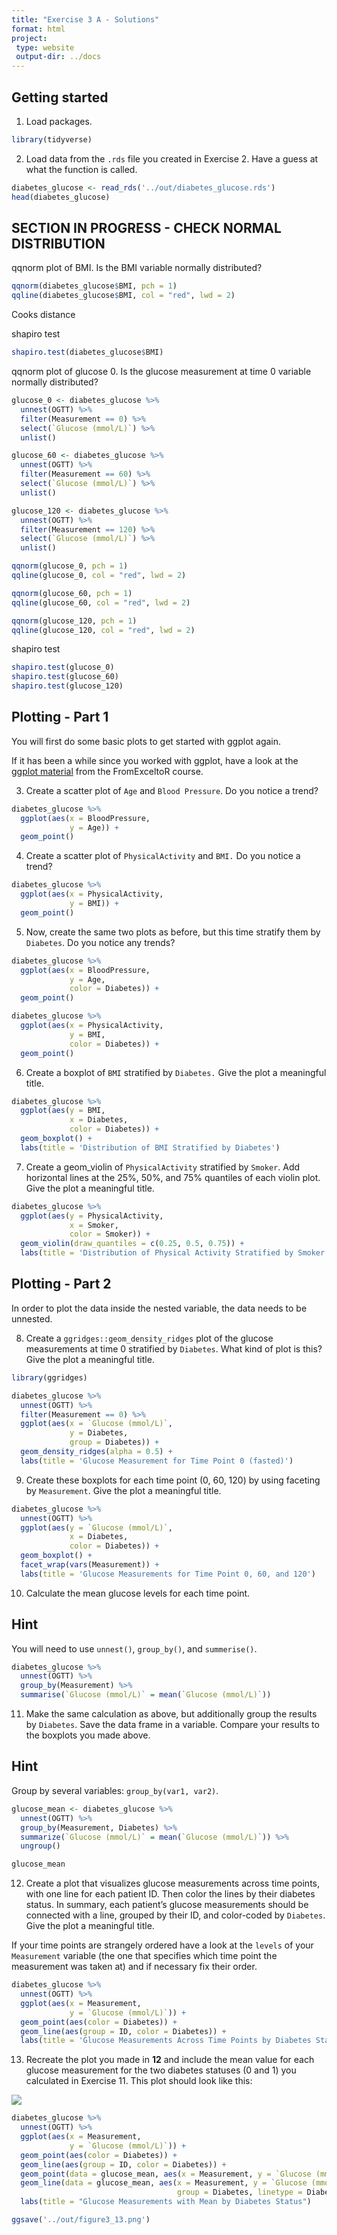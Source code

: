 ```yaml
---
title: "Exercise 3 A - Solutions"
format: html
project:
 type: website
 output-dir: ../docs
---
```


## Getting started 

1. Load packages. 

```r
library(tidyverse)
```

2. Load data from the `.rds` file you created in Exercise 2. Have a guess at what the function is called. 

```r
diabetes_glucose <- read_rds('../out/diabetes_glucose.rds')
head(diabetes_glucose)
```

## SECTION IN PROGRESS - CHECK NORMAL DISTRIBUTION

qqnorm plot of BMI. Is the BMI variable normally distributed?
```r
qqnorm(diabetes_glucose$BMI, pch = 1)
qqline(diabetes_glucose$BMI, col = "red", lwd = 2)
```

Cooks distance


shapiro test 
```r
shapiro.test(diabetes_glucose$BMI)
```



qqnorm plot of glucose 0. Is the glucose measurement at time 0 variable normally distributed?
```r
glucose_0 <- diabetes_glucose %>% 
  unnest(OGTT) %>% 
  filter(Measurement == 0) %>% 
  select(`Glucose (mmol/L)`) %>% 
  unlist() 

glucose_60 <- diabetes_glucose %>% 
  unnest(OGTT) %>% 
  filter(Measurement == 60) %>% 
  select(`Glucose (mmol/L)`) %>% 
  unlist() 

glucose_120 <- diabetes_glucose %>% 
  unnest(OGTT) %>% 
  filter(Measurement == 120) %>% 
  select(`Glucose (mmol/L)`) %>% 
  unlist() 
```

```r
qqnorm(glucose_0, pch = 1)
qqline(glucose_0, col = "red", lwd = 2)
```

```r
qqnorm(glucose_60, pch = 1)
qqline(glucose_60, col = "red", lwd = 2)
```

```r
qqnorm(glucose_120, pch = 1)
qqline(glucose_120, col = "red", lwd = 2)
```

shapiro test 
```r
shapiro.test(glucose_0)
shapiro.test(glucose_60)
shapiro.test(glucose_120)
```


## Plotting - Part 1
You will first do some basic plots to get started with ggplot again. 

If it has been a while since you worked with ggplot, have a look at the [ggplot material](https://center-for-health-data-science.github.io/FromExceltoR/Presentations/presentation3.html) from the FromExceltoR course.

3. Create a scatter plot of `Age` and `Blood Pressure`. Do you notice a trend?

```r
diabetes_glucose %>% 
  ggplot(aes(x = BloodPressure, 
             y = Age)) + 
  geom_point() 
```

4. Create a scatter plot of `PhysicalActivity` and `BMI.` Do you notice a trend?
```r
diabetes_glucose %>% 
  ggplot(aes(x = PhysicalActivity, 
             y = BMI)) + 
  geom_point() 
```

5. Now, create the same two plots as before, but this time stratify them by `Diabetes`. Do you notice any trends?

```r
diabetes_glucose %>% 
  ggplot(aes(x = BloodPressure, 
             y = Age, 
             color = Diabetes)) + 
  geom_point()
```

```r
diabetes_glucose %>% 
  ggplot(aes(x = PhysicalActivity, 
             y = BMI, 
             color = Diabetes)) + 
  geom_point() 
```

6. Create a boxplot of `BMI` stratified by `Diabetes.` Give the plot a meaningful title.
```r
diabetes_glucose %>% 
  ggplot(aes(y = BMI, 
             x = Diabetes, 
             color = Diabetes)) + 
  geom_boxplot() + 
  labs(title = 'Distribution of BMI Stratified by Diabetes')
```

7. Create a geom_violin of `PhysicalActivity` stratified by `Smoker`. Add horizontal lines at the 25%, 50%, and 75% quantiles of each violin plot. Give the plot a meaningful title.
```r
diabetes_glucose %>% 
  ggplot(aes(y = PhysicalActivity, 
             x = Smoker, 
             color = Smoker)) + 
  geom_violin(draw_quantiles = c(0.25, 0.5, 0.75)) + 
  labs(title = 'Distribution of Physical Activity Stratified by Smoker Status')
```

## Plotting - Part 2
In order to plot the data inside the nested variable, the data needs to be unnested. 

8. Create a `ggridges::geom_density_ridges` plot of the glucose measurements at time 0 stratified by `Diabetes`. What kind of plot is this? Give the plot a meaningful title.
```r
library(ggridges)

diabetes_glucose %>%
  unnest(OGTT) %>% 
  filter(Measurement == 0) %>% 
  ggplot(aes(x = `Glucose (mmol/L)`, 
             y = Diabetes,
             group = Diabetes)) +
  geom_density_ridges(alpha = 0.5) + 
  labs(title = 'Glucose Measurement for Time Point 0 (fasted)')
```

9. Create these boxplots for each time point (0, 60, 120) by using faceting by `Measurement`. Give the plot a meaningful title.

```r
diabetes_glucose %>%
  unnest(OGTT) %>% 
  ggplot(aes(y = `Glucose (mmol/L)`, 
             x = Diabetes, 
             color = Diabetes)) +
  geom_boxplot() + 
  facet_wrap(vars(Measurement)) + 
  labs(title = 'Glucose Measurements for Time Point 0, 60, and 120')
```

10. Calculate the mean glucose levels for each time point. 

::: {.callout-tip collapse="true"}
## Hint
You will need to use `unnest()`, `group_by()`, and `summerise()`.

:::

```r
diabetes_glucose %>%
  unnest(OGTT) %>% 
  group_by(Measurement) %>% 
  summarise(`Glucose (mmol/L)` = mean(`Glucose (mmol/L)`))
```


11. Make the same calculation as above, but additionally group the results by `Diabetes`. Save the data frame in a variable. Compare your results to the boxplots you made above. 

::: {.callout-tip collapse="true"}
## Hint
Group by several variables: `group_by(var1, var2)`.

:::

```r
glucose_mean <- diabetes_glucose %>%
  unnest(OGTT) %>% 
  group_by(Measurement, Diabetes) %>%
  summarize(`Glucose (mmol/L)` = mean(`Glucose (mmol/L)`)) %>%
  ungroup()

glucose_mean
```


12. Create a plot that visualizes glucose measurements across time points, with one line for each patient ID. Then color the lines by their diabetes status. In summary, each patient's glucose measurements should be connected with a line, grouped by their ID, and color-coded by `Diabetes`. Give the plot a meaningful title. 

If your time points are strangely ordered have a look at the `levels` of your `Measurement` variable (the one that specifies which time point the measurement was taken at) and if necessary fix their order.

```r
diabetes_glucose %>%
  unnest(OGTT) %>% 
  ggplot(aes(x = Measurement,
             y = `Glucose (mmol/L)`)) +
  geom_point(aes(color = Diabetes)) + 
  geom_line(aes(group = ID, color = Diabetes)) + 
  labs(title = 'Glucose Measurements Across Time Points by Diabetes Status')
```



13. Recreate the plot you made in **12** and include the mean value for each glucose measurement for the two diabetes statuses (0 and 1) you calculated in Exercise 11. This plot should look like this:

![](../out/figure3_13.png){fig-align="center"}


```r

diabetes_glucose %>%
  unnest(OGTT) %>% 
  ggplot(aes(x = Measurement,
             y = `Glucose (mmol/L)`)) +
  geom_point(aes(color = Diabetes)) + 
  geom_line(aes(group = ID, color = Diabetes)) + 
  geom_point(data = glucose_mean, aes(x = Measurement, y = `Glucose (mmol/L)`)) +
  geom_line(data = glucose_mean, aes(x = Measurement, y = `Glucose (mmol/L)`, 
                                     group = Diabetes, linetype = Diabetes)) +
  labs(title = "Glucose Measurements with Mean by Diabetes Status")

ggsave('../out/figure3_13.png')
```





